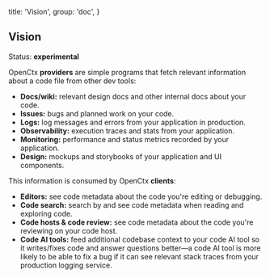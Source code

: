   title: 'Vision',
  group: 'doc',
}

## Vision

Status: **experimental**

OpenCtx **providers** are simple programs that fetch relevant information about a code file from other dev tools:

- **Docs/wiki:** relevant design docs and other internal docs about your code.
- **Issues:** bugs and planned work on your code.
- **Logs:** log messages and errors from your application in production.
- **Observability:** execution traces and stats from your application.
- **Monitoring:** performance and status metrics recorded by your application.
- **Design:** mockups and storybooks of your application and UI components.

This information is consumed by OpenCtx **clients**:

- **Editors:** see code metadata about the code you're editing or debugging.
- **Code search:** search by and see code metadata when reading and exploring code.
- **Code hosts & code review:** see code metadata about the code you're reviewing on your code host.
- **Code AI tools:** feed additional codebase context to your code AI tool so it writes/fixes code and answer questions better—a code AI tool is more likely to be able to fix a bug if it can see relevant stack traces from your production logging service.
